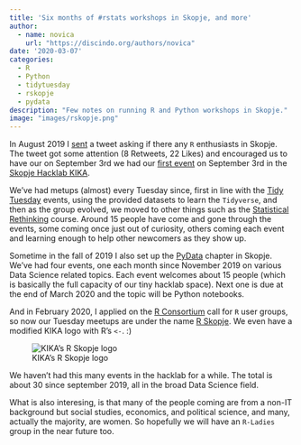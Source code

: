 ```yaml
---
title: 'Six months of #rstats workshops in Skopje, and more'
author: 
  - name: novica
    url: "https://discindo.org/authors/novica"
date: '2020-03-07'
categories: 
  - R 
  - Python  
  - tidytuesday
  - rskopje
  - pydata
description: "Few notes on running R and Python workshops in Skopje."
image: "images/rskopje.png"
---
```


In August 2019 I [sent](https://twitter.com/therealpsmst/status/1161717504298950657) a tweet asking if there any `R` enthusiasts in Skopje. The tweet got some attention (8 Retweets, 22 Likes) and encouraged us to have our  on September 3rd we had our [first event](https://kika.spodeli.org/event/tidytuesday-%d0%b2%d0%be-%d0%ba%d0%b8%d0%ba%d0%b0-%d0%b2%d1%82%d0%be%d1%80%d0%bd%d0%b8%d0%ba-3-9-2019-%d0%b2%d0%be-19-%d1%87/) on September 3rd in the [Skopje Hacklab KIKA](https://wiki.hackerspaces.org/KIKA). 

We've had metups (almost) every Tuesday since, first in line with the [Tidy Tuesday](https://github.com/rfordatascience/tidytuesday/) events, using the provided datasets to learn the `Tidyverse`, and then as the group evolved, we moved to other things such as the [Statistical Rethinking](https://xcelab.net/rm/statistical-rethinking/) course. Around 15 people have come and gone through the events, some coming once just out of curiosity, others coming each event and learning enough to help other newcomers as they show up.

Sometime in the fall of 2019 I also set up the [PyData](https://www.meetup.com/PyData-Skopje) chapter in Skopje. We've had four events, one each month since November 2019 on various Data Science related topics. Each event welcomes about 15 people (which is basically the full capacity of our tiny hacklab space). Next one is due at the end of March 2020 and the topic will be Python notebooks. 

And in February 2020, I applied on the [R Consortium](https://www.r-consortium.org/projects/r-user-group-support-program) call for `R` user groups, so now our Tuesday meetups are under the name [R Skopje](https://www.meetup.com/RSkopje/). We even have a modified KIKA logo with R's `<-`. :)

![KIKA's R Skopje logo](images/rskopje.png)

We haven't had this many events in the hacklab for a while. The total is about 30 since september 2019, all in the broad Data Science field. 

What is also interesing, is that many of the people coming are from a non-IT background but social studies, economics, and political science, and many, actually the majority, are women. So hopefully we will have an `R-Ladies` group in the near future too.